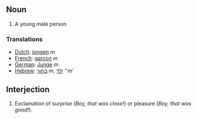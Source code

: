 ==Noun==
#A young male person

===Translations===
*[[Dutch]]: [[jongen]] ''m''
*[[French]]: [[garçon]] ''m''
*[[German]]: [[Junge]] ''m''
*[[Hebrew]]: [[בחור]] ''m'', [[ילד]] ''m'

==Interjection==
#Exclamation of surprise (''Boy, that was close!'') or pleasure (''Boy, that was good!'').